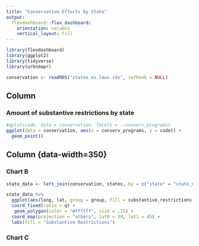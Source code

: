 ```yaml
---
title: "Conservation Efforts by State"
output: 
  flexdashboard::flex_dashboard:
    orientation: columns
    vertical_layout: fill
---
```


```r
library(flexdashboard)
library(ggplot2)
library(tidyverse)
library(urbnmapr)

conservation <- readRDS("states_es_laws.rds", refhook = NULL)
```

Column {data-width=650}
-----------------------------------------------------------------------

### Amount of substantive restrictions by state
```r
#qplot(code, data = conservation, facets = .~conserv_programs)
ggplot(data = conservation, aes(x = conserv_programs, y = code)) + 
  geom_point()

```



Column {data-width=350}  {data-height=700}
-----------------------------------------------------------------------

### Chart B
```r



state_data <- left_join(conservation, states, by = c("state" = "state_name")) 

state_data %>%
  ggplot(aes(long, lat, group = group, fill = substantive_restrictions, color=code)) +
  coord_fixed(ratio = q) +
   geom_polygon(color = "#ffffff", size = .15) +
  coord_map(projection = "albers", lat0 = 39, lat1 = 45) +
  labs(fill = "Substantive Restrictions")
```


### Chart C

```r

```

